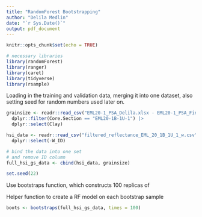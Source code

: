 ```yaml
---
title: "RandomForest Bootstrapping"
author: "Delila Medlin"
date: "`r Sys.Date()`"
output: pdf_document
---
```


```r
knitr::opts_chunk$set(echo = TRUE)

# necessary libraries 
library(randomForest)
library(ranger)
library(caret)
library(tidyverse)
library(rsample)
```

Loading in the training and validation data, merging it into one dataset, also setting seed for random numbers used later on.
```r
grainsize <- readr::read_csv("EML20-1_PSA_Delila.xlsx - EML20-1_PSA_Fine.csv") |>
  dplyr::filter(Core.Section == "EML20-1B-1U-1") |>
  dplyr::select(Clay)

hsi_data <- readr::read_csv("filtered_reflectance_EML_20_1B_1U_1_w.csv") |>
  dplyr::select(-W_ID)

# bind the data into one set
# and remove ID column 
full_hsi_gs_data <- cbind(hsi_data, grainsize)

set.seed(22)
```

Use bootstraps function, which constructs 100 replicas of 


Helper function to create a RF model on each bootstrap sample
```r
boots <- bootstraps(full_hsi_gs_data, times = 100)
```



